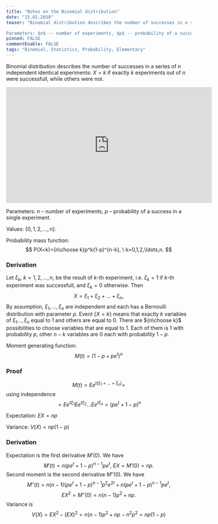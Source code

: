 ```yaml
---
title: "Notes on the Binomial distribution"
date: "15.02.2018"
teaser: "Binomial distribution describes the number of successes in a series of $n$ independent identical experiments: $X=k$ if exactly $k$ experiments out of $n$ were successfull, while others were not.

Parameters: $n$ -- number of experiments, $p$ -- probability of a success in a single experiment."
pinned: FALSE
commentEnable: FALSE
tags: "Binomial, Statistics, Probability, Elementary"
---
```


Binomial distribution describes the number of successes in a series of $n$ independent identical experiments: $X=k$ if exactly $k$ experiments out of $n$ were successfull, while others were not.

<iframe width="560" height="315" src="https://www.youtube.com/embed/6A5EpqqDOdk" frameborder="0" allowfullscreen></iframe>

Parameters: $n$ -- number of experiments, $p$ -- probability of a success in a single experiment.

Values: $\{0,1,2,\ldots,n\}.$

Probability mass function:
$$
P(X=k)={n\choose k}p^k(1-p)^{n-k}, \ k=0,1,2,\ldots,n.
$$

### Derivation

Let $\xi_k,$ $k=1,2,\ldots,n,$  be the result of $k$-th experiment, i.e. $\xi_k=1$ if $k$-th experiment was successfull, and $\xi_k=0$ otherwise. Then 
$$
X=\xi_1+\xi_2+\ldots+\xi_n,
$$
By assumption, $\xi_1,\ldots,\xi_n$ are independent and each has a  Bernoulli distribution with parameter $p.$ Event $\{X=k\}$  means that exactly $k$ variables of $\xi_1\ldots,\xi_n$ equal to $1$ and others are equal to $0.$ There are ${n\choose k}$ possibilities to choose variables that are equal to $1.$ Each of them is $1$ with probability $p,$ other $n-k$ variables are $0$ each with probability $1-p.$


Moment generating function:
$$
M(t)=(1-p+pe^t)^n
$$


### Proof

$$
M(t)=Ee^{t(\xi_1+\ldots+\xi_n)}=
$$
using independence
$$
=Ee^{t\xi_1}Ee^{t\xi_2}\ldots Ee^{t\xi_n}=(pe^t+1-p)^n
$$


Expectation: $EX=np$

Variance: $V(X)=np(1-p)$

### Derivation

Expectation is the first derivative $M'(0).$ We have 
$$
M'(t)=n(pe^t+1-p)^{n-1}pe^t, \ EX=M'(0)=np.
$$
Second moment is the second derivative $M''(0).$ We have 
$$
M''(t)=n(n-1)(pe^t+1-p)^{n-1}p^2e^{2t}+n(pe^t+1-p)^{n-1}pe^t, $$
$$
 EX^2=M''(0)=n(n-1)p^2+np.
$$
Variance is 
$$
V(X)=EX^2-(EX)^2=n(n-1)p^2+np-n^2p^2=np(1-p)
$$


